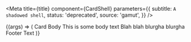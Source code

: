 

<Meta
  title={title}
  component={CardShell}
  parameters={{
    subtitle: `A shadowed shell`,
    status: 'deprecated',
    source: 'gamut',
  }}
/>

<Canvas>
  <Story name="Card" args={{ hoverShadow: false }}>
    {(args) => (
      <CardShell>
        <Text as="h3">Card Body</Text>
        <Text>This is some body text</Text>
        <Text>Blah blah blurgha blurgha</Text>
        <Text>Footer Text</Text>
      </CardShell>
    )}
  </Story>
</Canvas>

<PropsTable story="Card" />
